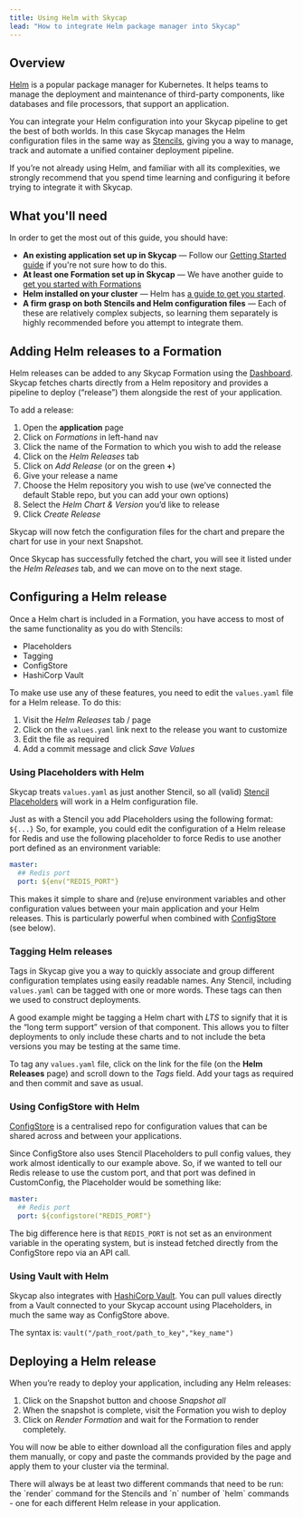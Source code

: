 ```yaml
---
title: Using Helm with Skycap
lead: "How to integrate Helm package manager into Skycap"
---
```


## Overview

[Helm](https://helm.sh/) is a popular package manager for Kubernetes. It helps teams to manage the deployment and maintenance of third-party components, like databases and file processors, that support an application. 

You can integrate your Helm configuration into your Skycap pipeline to get the best of both worlds. In this case Skycap manages the Helm configuration files in the same way as [Stencils](/docs/skycap/formations-stencils-and-snapshots#what-is-a-stencil), giving you a way to manage, track and automate a unified container deployment pipeline. 

<Callout type="info" title="Experience with Helm strongly recommended">
If you’re not already using Helm, and familiar with all its complexities, we strongly recommend that you spend time learning and configuring it before trying to integrate it with Skycap.
</Callout>

## What you'll need

In order to get the most out of this guide, you should have:

* **An existing application set up in Skycap** &mdash; Follow our [Getting Started guide](/docs/skycap/getting-started) if you're not sure how to do this. 
* **At least one Formation set up in Skycap** &mdash; We have another guide to [get you started with Formations](/docs/skycap/getting-started)
* **Helm installed on your cluster** &mdash; Helm has [a guide to get you started](https://docs.helm.sh/using_helm#quickstart).
* **A firm grasp on both Stencils and Helm configuration files** &mdash; Each of these are relatively complex subjects, so learning them separately is highly recommended before you attempt to integrate them.

## Adding Helm releases to a Formation

Helm releases can be added to any Skycap Formation using the [Dashboard](https://app.cloud66.com/). Skycap fetches charts directly from a Helm repository and provides a pipeline to deploy (“release”) them alongside the rest of your application.

To add a release:

1. Open the **application** page
2. Click on *Formations* in left-hand nav
3. Click the name of the Formation to which you wish to add the release
4. Click on the *Helm Releases* tab
5. Click on *Add Release* (or on the green **+**)
6. Give your release a name
7. Choose the Helm repository you wish to use (we’ve connected the default Stable repo, but you can add your own options)
8. Select the *Helm Chart & Version* you’d like to release
9. Click *Create Release* 

Skycap will now fetch the configuration files for the chart and prepare the chart for use in your next Snapshot.

Once Skycap has successfully fetched the chart, you will see it listed under the *Helm Releases* tab, and we can move on to the next stage.

## Configuring a Helm release

Once a Helm chart is included in a Formation, you have access to most of the same functionality as you do with Stencils:

* Placeholders
* Tagging
* ConfigStore
* HashiCorp Vault

To make use use any of these features, you need to edit the `values.yaml` file for a Helm release. To do this:

1. Visit the *Helm Releases* tab / page
2. Click on the `values.yaml` link next to the release you want to customize
3. Edit the file as required
4. Add a commit message and click *Save Values*

### Using Placeholders with Helm 

Skycap treats `values.yaml` as just another Stencil, so all (valid) [Stencil Placeholders](/docs/skycap/stencil-placeholders) will work in a Helm configuration file.

Just as with a Stencil you add Placeholders using the following format: `${...}` So, for example, you could edit the configuration of a Helm release for Redis and use the following placeholder to force Redis to use another port defined as an environment variable:

```yaml
master:
  ## Redis port
  port: ${env("REDIS_PORT"}
```

This makes it simple to share and (re)use environment variables and other configuration values between your main application and your Helm releases. This is particularly powerful when combined with [ConfigStore](/docs/build-and-config/config-store) (see below).

### Tagging Helm releases

Tags in Skycap give you a way to quickly associate and group different configuration templates using easily readable names. Any Stencil, including `values.yaml` can be tagged with one or more words. These tags can then we used to construct deployments. 

A good example might be tagging a Helm chart with *LTS* to signify that it is the “long term support” version of that component. This allows you to filter deployments to only include these charts and to not include the beta versions you may be testing at the same time.

To tag any `values.yaml` file, click on the link for the file (on the **Helm Releases** page) and scroll down to the *Tags* field. Add your tags as required and then commit and save as usual. 

### Using ConfigStore with Helm 

[ConfigStore](/docs/build-and-config/config-store) is a centralised repo for configuration values that can be shared across and between your applications. 

Since ConfigStore also uses Stencil Placeholders to pull config values, they work almost identically to our example above. So, if we wanted to tell our Redis release to use the custom port, and that port was defined in CustomConfig, the Placeholder would be something like:

```yaml
master:
  ## Redis port
  port: ${configstore("REDIS_PORT"}
```

The big difference here is that `REDIS_PORT` is not set as an environment variable in the operating system, but is instead fetched directly from the ConfigStore repo via an API call.

### Using Vault with Helm 

Skycap also integrates with [HashiCorp Vault](/docs/skycap/vault). You can pull values directly from a Vault connected to your Skycap account using Placeholders, in much the same way as ConfigStore above. 

The syntax is: `vault("/path_root/path_to_key","key_name")`

## Deploying a Helm release

When you’re ready to deploy your application, including any Helm releases:

1. Click on the Snapshot button and choose *Snapshot all*
2. When the snapshot is complete, visit the Formation you wish to deploy
3. Click on *Render Formation* and wait for the Formation to render completely.

You will now be able to either download all the configuration files and apply them manually, or copy and paste the commands provided by the page and apply them to your cluster via the terminal. 

<Callout type="info" title="Minimum commands required">
There will always be at least two different commands that need to be run: the `render` command for the Stencils and `n` number of `helm` commands - one for each different Helm release in your application.
</Callout>

